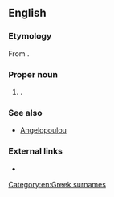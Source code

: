 ==English==

===Etymology===
From {{etyl|el|en}} {{term|Αγγελόπουλος|lang=el}}.

===Proper noun===
{{en-proper noun}}

# {{non-gloss definition|A transliteration of a Greek surname}}.

===See also===
* [[Angelopoulou]]

===External links===
* {{pedialite}}

[[Category:en:Greek surnames]]